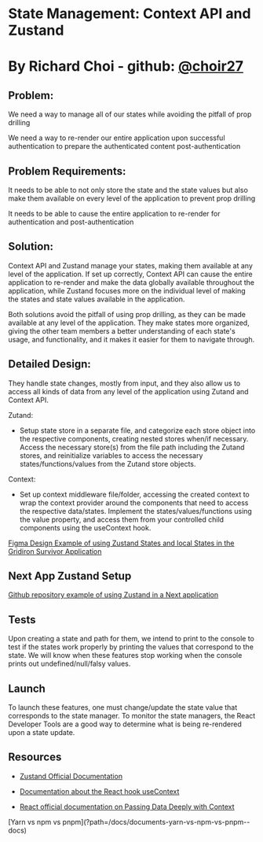
# State Management: Context API and Zustand

# By Richard Choi - github: [@choir27](https://github.com/choir27)

## Problem:

We need a way to manage all of our states while avoiding the pitfall of prop drilling

We need a way to re-render our entire application upon successful authentication to prepare the authenticated content post-authentication

## Problem Requirements:

It needs to be able to not only store the state and the state values but also make them available on every level of the application to prevent prop drilling

It needs to be able to cause the entire application to re-render for authentication and post-authentication

## Solution:

Context API and Zustand manage your states, making them available at any level of the application. If set up correctly, Context API can cause the entire application to re-render and make the data globally available throughout the application, while Zustand focuses more on the individual level of making the states and state values available in the application.

Both solutions avoid the pitfall of using prop drilling, as they can be made available at any level of the application. They make states more organized, giving the other team members a better understanding of each state's usage, and functionality, and it makes it easier for them to navigate through.

## Detailed Design:

They handle state changes, mostly from input, and they also allow us to access all kinds of data from any level of the application using Zutand and Context API.

Zutand:

- Setup state store in a separate file, and categorize each store object into the respective components, creating nested stores when/if necessary. Access the necessary store(s) from the file path including the Zutand stores, and reinitialize variables to access the necessary states/functions/values from the Zutand store objects.

Context:

- Set up context middleware file/folder, accessing the created context to wrap the context provider around the components that need to access the respective data/states. Implement the states/values/functions using the value property, and access them from your controlled child components using the useContext hook.

[Figma Design Example of using Zustand States and local States in the Gridiron Survivor Application](https://www.figma.com/file/U2iFdSq8BkBfBs0Bm5oyXd/State-Management-Detailed-Design?type=whiteboard&node-id=0-1&t=5t5u3cnQbod40HV4-0)

## Next App Zustand Setup

[Github repository example of using Zustand in a Next application](https://github.com/choir27/Next-Zustand-Setup)

## Tests

Upon creating a state and path for them, we intend to print to the console to test if the states work properly by printing the values that correspond to the state. We will know when these features stop working when the console prints out undefined/null/falsy values.

## Launch

To launch these features, one must change/update the state value that corresponds to the state manager. To monitor the state managers, the React Developer Tools are a good way to determine what is being re-rendered upon a state update.

## Resources

- [Zustand Official Documentation](https://docs.pmnd.rs/zustand/getting-started/introduction)

- [Documentation about the React hook useContext](https://react.dev/reference/react/useContext)

- [React official documentation on Passing Data Deeply with Context](https://react.dev/learn/passing-data-deeply-with-context)

<div className="doc_nav_links">
  [Yarn vs npm vs pnpm](?path=/docs/documents-yarn-vs-npm-vs-pnpm--docs)
</div>

